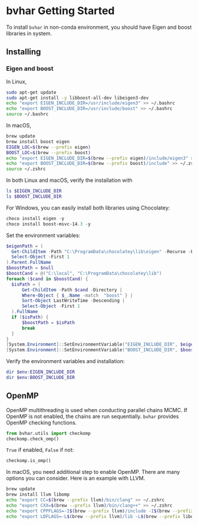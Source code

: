 # bvhar Getting Started

To install `bvhar` in non-conda environment, you should have Eigen and boost libraries in system.

## Installing

### Eigen and boost

In Linux,

```bash
sudo apt-get update
sudo apt-get install -y libboost-all-dev libeigen3-dev
echo "export EIGEN_INCLUDE_DIR=/usr/include/eigen3" >> ~/.bashrc
echo "export BOOST_INCLUDE_DIR=/usr/include/boost" >> ~/.bashrc
source ~/.bashrc
```

In macOS,

```zsh
brew update
brew install boost eigen
EIGEN_LOC=$(brew --prefix eigen)
BOOST_LOC=$(brew --prefix boost)
echo "export EIGEN_INCLUDE_DIR=$(brew --prefix eigen)/include/eigen3" >> ~/.zshrc
echo "export BOOST_INCLUDE_DIR=$(brew --prefix boost)/include" >> ~/.zshrc
source ~/.zshrc
```

In both Linux and macOS, verify the installation with

```bash
ls $EIGEN_INCLUDE_DIR
ls $BOOST_INCLUDE_DIR
```

For Windows, you can easily install both libraries using Chocolatey:

```powershell
choco install eigen -y
choco install boost-msvc-14.3 -y
```

Set the environment variables:

```powershell
$eigenPath = (
  Get-ChildItem -Path "C:\ProgramData\chocolatey\lib\eigen" -Recurse -Filter "Eigen" |
  Select-Object -First 1
).Parent.FullName
$boostPath = $null
$boostCand = @("C:\local", "C:\ProgramData\chocolatey\lib")
foreach ($cand in $boostCand) {
  $isPath = (
      Get-ChildItem -Path $cand -Directory |
      Where-Object { $_.Name -match  "boost" } |
      Sort-Object LastWriteTime -Descending |
      Select-Object -First 1
  ).FullName
  if ($isPath) {
      $boostPath = $isPath
      break
  }
}
[System.Environment]::SetEnvironmentVariable("EIGEN_INCLUDE_DIR", $eigenPath, [System.EnvironmentVariableTarget]::Machine)
[System.Environment]::SetEnvironmentVariable("BOOST_INCLUDE_DIR", $boostPath, [System.EnvironmentVariableTarget]::Machine)
```

Verify the environment variables and installation:

```powershell
dir $env:EIGEN_INCLUDE_DIR
dir $env:BOOST_INCLUDE_DIR
```

## OpenMP

OpenMP multithreading is used when conducting parallel chains MCMC. If OpenMP is not enabled, the chains are run sequentially. `bvhar` provides OpenMP checking functions.

```python
from bvhar.utils import checkomp
checkomp.check_omp()
```

`True` if enabled, `False` if not:

```python
checkomp.is_omp()
```

In macOS, you need additional step to enable OpenMP.
There are many options you can consider.
Here is an example with LLVM.

```zsh
brew update
brew install llvm libomp
echo "export CC=$(brew --prefix llvm)/bin/clang" >> ~/.zshrc
echo "export CXX=$(brew --prefix llvm)/bin/clang++" >> ~/.zshrc
echo "export CPPFLAGS=-I$(brew --prefix llvm)/include -I$(brew --prefix libomp)/include" >> ~/.zshrc
echo "export LDFLAGS=-L$(brew --prefix llvm)/lib -L$(brew --prefix libomp)/lib" >> ~/.zshrc
```
